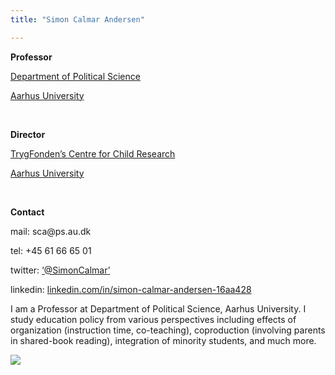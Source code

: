 ```yaml
---
title: "Simon Calmar Andersen"

---
```




<div class="column-left">
**Professor**

[Department of Political Science](https://ps.au.dk/) 

[Aarhus University](https://www.au.dk/)

<p>&nbsp;</p>

**Director** 

[TrygFonden's Centre for Child Research](https://childresearch.au.dk/)

[Aarhus University](https://www.au.dk/)


<p>&nbsp;</p>

**Contact**

mail: sca@ps.au.dk

tel: +45 61 66 65 01

twitter: ['@SimonCalmar'](https://twitter.com/SimonCalmar)

linkedin: [linkedin.com/in/simon-calmar-andersen-16aa428](https://www.linkedin.com/in/simon-calmar-andersen-16aa428/)

</div>
<div class="column-right">

I am a Professor at Department of Political Science, Aarhus University. I study education policy from various perspectives including effects of organization (instruction time, co-teaching), coproduction (involving parents in shared-book reading), integration of minority students, and much more.
</div>

![](Billede SCA.jpg)





